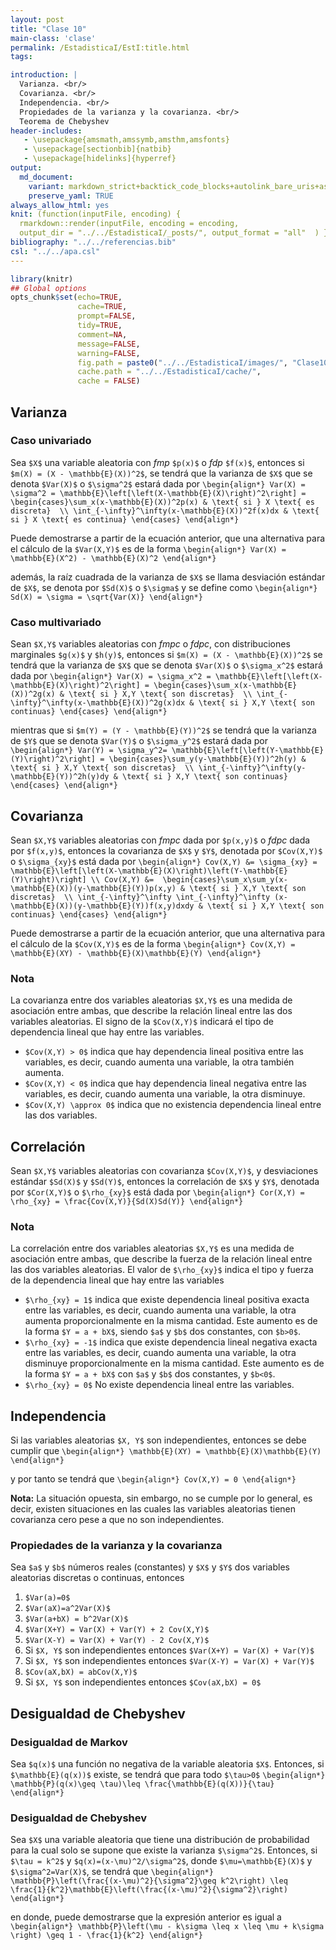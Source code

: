 ```yaml
---
layout: post
title: "Clase 10"
main-class: 'clase'
permalink: /EstadisticaI/EstI:title.html
tags:

introduction: |
  Varianza. <br/>
  Covarianza. <br/>
  Independencia. <br/>
  Propiedades de la varianza y la covarianza. <br/>
  Teorema de Chebyshev
header-includes:
   - \usepackage{amsmath,amssymb,amsthm,amsfonts}
   - \usepackage[sectionbib]{natbib}
   - \usepackage[hidelinks]{hyperref}
output:
  md_document:
    variant: markdown_strict+backtick_code_blocks+autolink_bare_uris+ascii_identifiers+tex_math_single_backslash
    preserve_yaml: TRUE
always_allow_html: yes   
knit: (function(inputFile, encoding) {
  rmarkdown::render(inputFile, encoding = encoding,
  output_dir = "../../EstadisticaI/_posts/", output_format = "all"  ) })
bibliography: "../../referencias.bib"
csl: "../../apa.csl"
---
```


```r
library(knitr)
## Global options
opts_chunk$set(echo=TRUE,
               cache=TRUE,
               prompt=FALSE,
               tidy=TRUE,
               comment=NA,
               message=FALSE,
               warning=FALSE,
               fig.path = paste0("../../EstadisticaI/images/", "Clase10"),
               cache.path = "../../EstadisticaI/cache/",
               cache = FALSE)

```

## Varianza

### Caso univariado
Sea `$X$` una variable aleatoria con *fmp* `$p(x)$` o *fdp* `$f(x)$`, entonces si `$m(X) = (X - \mathbb{E}(X))^2$`, se tendrá que la varianza de `$X$` que se denota `$Var(X)$` o `$\sigma^2$` estará dada por
`\begin{align*}
Var(X) = \sigma^2 = \mathbb{E}\left[\left(X-\mathbb{E}(X)\right)^2\right] = \begin{cases}\sum_x(x-\mathbb{E}(X))^2p(x) & \text{ si } X \text{ es discreta}  \\ \int_{-\infty}^\infty(x-\mathbb{E}(X))^2f(x)dx & \text{ si } X \text{ es continua} \end{cases}
\end{align*}`

Puede demostrarse a partir de la ecuación anterior, que una alternativa para el cálculo de la `$Var(X,Y)$` es de la forma
`\begin{align*}
Var(X) = \mathbb{E}(X^2) - \mathbb{E}(X)^2
\end{align*}`

además, la raíz cuadrada de la varianza de `$X$` se llama desviación estándar de `$X$`, se denota por `$Sd(X)$` o `$\sigma$` y se define como
`\begin{align*}
Sd(X) = \sigma = \sqrt{Var(X)}
\end{align*}`

### Caso multivariado
Sean `$X,Y$` variables aleatorias con *fmpc* o *fdpc*, con distribuciones marginales `$g(x)$` y `$h(y)$`,  entonces si `$m(X) = (X - \mathbb{E}(X))^2$` se tendrá que la varianza de `$X$` que se denota `$Var(X)$` o `$\sigma_x^2$` estará dada por
`\begin{align*}
Var(X) = \sigma_x^2 = \mathbb{E}\left[\left(X-\mathbb{E}(X)\right)^2\right] = \begin{cases}\sum_x(x-\mathbb{E}(X))^2g(x) & \text{ si } X,Y \text{ son discretas}  \\ \int_{-\infty}^\infty(x-\mathbb{E}(X))^2g(x)dx & \text{ si } X,Y \text{ son continuas} \end{cases}
\end{align*}`

mientras que si `$m(Y) = (Y - \mathbb{E}(Y))^2$` se tendrá que la varianza de `$Y$` que se denota `$Var(Y)$` o `$\sigma_y^2$` estará dada por
`\begin{align*}
Var(Y) = \sigma_y^2= \mathbb{E}\left[\left(Y-\mathbb{E}(Y)\right)^2\right] = \begin{cases}\sum_y(y-\mathbb{E}(Y))^2h(y) & \text{ si } X,Y \text{ son discretas}  \\ \int_{-\infty}^\infty(y-\mathbb{E}(Y))^2h(y)dy & \text{ si } X,Y \text{ son continuas} \end{cases}
\end{align*}`

## Covarianza
Sean `$X,Y$` variables aleatorias con *fmpc* dada por `$p(x,y)$` o *fdpc* dada por `$f(x,y)$`, entonces la covarianza de `$X$` y `$Y$`, denotada por `$Cov(X,Y)$` o `$\sigma_{xy}$` está dada por
`\begin{align*}
Cov(X,Y) &= \sigma_{xy} = \mathbb{E}\left[\left(X-\mathbb{E}(X)\right)\left(Y-\mathbb{E}(Y)\right)\right] \\ Cov(X,Y) &=  \begin{cases}\sum_x\sum_y(x-\mathbb{E}(X))(y-\mathbb{E}(Y))p(x,y) & \text{ si } X,Y \text{ son discretas}  \\ \int_{-\infty}^\infty \int_{-\infty}^\infty (x-\mathbb{E}(X))(y-\mathbb{E}(Y))f(x,y)dxdy & \text{ si } X,Y \text{ son continuas} \end{cases}
\end{align*}`

Puede demostrarse a partir de la ecuación anterior, que una alternativa para el cálculo de la `$Cov(X,Y)$` es de la forma
`\begin{align*}
Cov(X,Y) = \mathbb{E}(XY) - \mathbb{E}(X)\mathbb{E}(Y)
\end{align*}`

### Nota
La covarianza entre dos variables aleatorias `$X,Y$` es una medida de asociación entre ambas, que describe la relación lineal entre las dos variables aleatorias. El signo de la `$Cov(X,Y)$` indicará el tipo de dependencia lineal que hay entre las variables.

* `$Cov(X,Y) > 0$` indica que hay dependencia lineal positiva entre las variables, es decir, cuando aumenta una variable, la otra también aumenta.
* `$Cov(X,Y) < 0$` indica que hay dependencia lineal negativa entre las variables, es decir, cuando aumenta una variable, la otra disminuye.
* `$Cov(X,Y) \approx 0$` indica que no existencia dependencia lineal entre las dos variables.

## Correlación
Sean `$X,Y$` variables aleatorias con covarianza `$Cov(X,Y)$`, y desviaciones estándar `$Sd(X)$` y `$Sd(Y)$`, entonces la correlación de `$X$` y `$Y$`, denotada por `$Cor(X,Y)$` o `$\rho_{xy}$` está dada por
`\begin{align*}
Cor(X,Y) = \rho_{xy} = \frac{Cov(X,Y)}{Sd(X)Sd(Y)}
\end{align*}`

### Nota
La correlación entre dos variables aleatorias `$X,Y$` es una medida de asociación entre ambas, que describe la fuerza de la relación lineal entre las dos variables aleatorias. 
El valor de `$\rho_{xy}$` indica el tipo y fuerza de la dependencia lineal que hay entre las variables

* `$\rho_{xy} = 1$` indica que existe dependencia lineal positiva exacta entre las variables, es decir, cuando aumenta una variable, la otra aumenta proporcionalmente en la misma cantidad. Este aumento es de la forma `$Y = a + bX$`, siendo `$a$` y `$b$` dos constantes, con `$b>0$`.
* `$\rho_{xy} = -1$` indica que existe dependencia lineal negativa exacta entre las variables, es decir, cuando aumenta una variable, la otra disminuye proporcionalmente en la misma cantidad. Este aumento es de la forma `$Y = a + bX$` con `$a$` y `$b$` dos constantes, y `$b<0$`.
* `$\rho_{xy} = 0$` No existe dependencia lineal entre las variables.

## Independencia
Si las variables aleatorias `$X, Y$` son independientes, entonces se debe cumplir que `\begin{align*}
\mathbb{E}(XY) = \mathbb{E}(X)\mathbb{E}(Y)
\end{align*}`

y por tanto se tendrá que 
`\begin{align*}
Cov(X,Y) = 0
\end{align*}`

**Nota:** La situación opuesta, sin embargo, no se cumple por lo general, es decir, existen situaciones en las cuales las variables aleatorias tienen covarianza cero pese a que no son independientes.

### Propiedades de la varianza y la covarianza
Sea `$a$` y `$b$` números reales (constantes) y `$X$` y `$Y$` dos variables aleatorias discretas o continuas, entonces

1. `$Var(a)=0$`
2. `$Var(aX)=a^2Var(X)$`
3. `$Var(a+bX) = b^2Var(X)$`
4. `$Var(X+Y) = Var(X) + Var(Y) + 2 Cov(X,Y)$` 
5. `$Var(X-Y) = Var(X) + Var(Y) - 2 Cov(X,Y)$`
6. Si `$X, Y$` son independientes entonces `$Var(X+Y) = Var(X) + Var(Y)$`
7. Si `$X, Y$` son independientes entonces `$Var(X-Y) = Var(X) + Var(Y)$`
8. `$Cov(aX,bX) = abCov(X,Y)$`
9. Si `$X, Y$` son independientes entonces `$Cov(aX,bX) = 0$`

## Desigualdad de Chebyshev
### Desigualdad de Markov
Sea `$q(x)$` una función no negativa de la variable aleatoria `$X$`. Entonces, si `$\mathbb{E}(q(x))$` existe, se tendrá que para todo `$\tau>0$`
`\begin{align*}
\mathbb{P}(q(x)\geq \tau)\leq \frac{\mathbb{E}(q(X))}{\tau}
\end{align*}`

### Desigualdad de Chebyshev
Sea `$X$` una variable aleatoria que tiene una distribución de probabilidad para la cual solo se supone que existe la varianza `$\sigma^2$`. Entonces, si `$\tau = k^2$` y `$q(x)=(x-\mu)^2/\sigma^2$`, donde `$\mu=\mathbb{E}(X)$` y `$\sigma^2=Var(X)$`, se tendrá que
`\begin{align*}
\mathbb{P}\left(\frac{(x-\mu)^2}{\sigma^2}\geq k^2\right) \leq \frac{1}{k^2}\mathbb{E}\left(\frac{(x-\mu)^2}{\sigma^2}\right)
\end{align*}`

en donde, puede demostrarse que la expresión anterior es igual a 
`\begin{align*}
\mathbb{P}\left(\mu - k\sigma \leq x \leq \mu + k\sigma \right) \geq 1 - \frac{1}{k^2}
\end{align*}`



